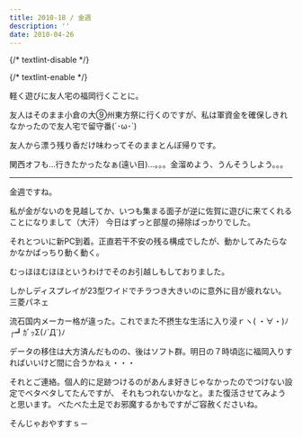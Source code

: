 ```yaml
---
title: 2010-18 / 金週
description: ''
date: 2010-04-26
---
```


{/* textlint-disable */}


{/* textlint-enable */}

軽く遊びに友人宅の福岡行くことに。

友人はそのまま小倉の大⑨州東方祭に行くのですが、私は軍資金を確保しきれなかったので友人宅で留守番(´･ω･`)

友人から漂う残り香だけ味わってそのままとんぼ帰りです。

関西オフも…行きたかったなぁ(遠い目)…。。。金溜めよう、うんそうしよう。。。

----

金週ですね。

私が金がないのを見越してか、いつも集まる面子が逆に佐賀に遊びに来てくれることになりまして（大汗）
今日はずっと部屋の掃除ばっかりでした。

それとついに新PC到着。正直若干不安の残る構成でしたが、動かしてみたらなかなかばっちり動く動く。

むっほほむほほというわけでそのお引越しもしておりました。

しかしディスプレイが23型ワイドでチラつき大きいのに意外に目が疲れない。三菱パネェ

流石国内メーカー格が違った。これでまた不摂生な生活に入り浸ｒヽ( ・∀・)ﾉ┌┛ｶﾞｯΣ(ﾉ`Д´)ﾉ

データの移住は大方済んだものの、後はソフト群。明日の７時頃迄に福岡入りすればいいけど間に合うかねぇ・・・

それとご連絡。個人的に足跡つけるのがあんま好きじゃなかったのでつけない設定でベタベタしてたんですが、
それもつれないかなと。また復活させてみようと思います。
べたべた土足でお邪魔するかもですがご容赦くださいね。

そんじゃおやすすｓ－

